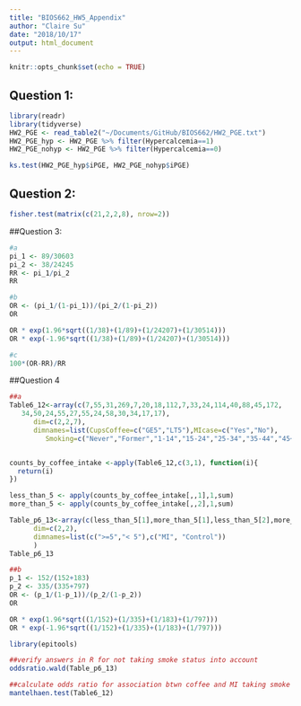 ```yaml
---
title: "BIOS662_HW5_Appendix"
author: "Claire Su"
date: "2018/10/17"
output: html_document
---
```


```r
knitr::opts_chunk$set(echo = TRUE)
```

## Question 1:

```r
library(readr)
library(tidyverse)
HW2_PGE <- read_table2("~/Documents/GitHub/BIOS662/HW2_PGE.txt")
HW2_PGE_hyp <- HW2_PGE %>% filter(Hypercalcemia==1) 
HW2_PGE_nohyp <- HW2_PGE %>% filter(Hypercalcemia==0)

ks.test(HW2_PGE_hyp$iPGE, HW2_PGE_nohyp$iPGE)
```

## Question 2:

```r
fisher.test(matrix(c(21,2,2,8), nrow=2))
```

##Question 3:

```r
#a
pi_1 <- 89/30603
pi_2 <- 38/24245
RR <- pi_1/pi_2
RR

#b
OR <- (pi_1/(1-pi_1))/(pi_2/(1-pi_2))
OR

OR * exp(1.96*sqrt((1/38)+(1/89)+(1/24207)+(1/30514)))
OR * exp(-1.96*sqrt((1/38)+(1/89)+(1/24207)+(1/30514)))

#c
100*(OR-RR)/RR
```

##Question 4
```r
##a
Table6_12<-array(c(7,55,31,269,7,20,18,112,7,33,24,114,40,88,45,172,
   34,50,24,55,27,55,24,58,30,34,17,17),
      dim=c(2,2,7),
      dimnames=list(CupsCoffee=c("GE5","LT5"),MIcase=c("Yes","No"),
         Smoking=c("Never","Former","1-14","15-24","25-34","35-44","45+")))


counts_by_coffee_intake <-apply(Table6_12,c(3,1), function(i){
  return(i)
})

less_than_5 <- apply(counts_by_coffee_intake[,,1],1,sum)
more_than_5 <- apply(counts_by_coffee_intake[,,2],1,sum)

Table_p6_13<-array(c(less_than_5[1],more_than_5[1],less_than_5[2],more_than_5[2]),
      dim=c(2,2),
      dimnames=list(c(">=5","< 5"),c("MI", "Control"))
      )
Table_p6_13

##b
p_1 <- 152/(152+183)
p_2 <- 335/(335+797)
OR <- (p_1/(1-p_1))/(p_2/(1-p_2))
OR

OR * exp(1.96*sqrt((1/152)+(1/335)+(1/183)+(1/797)))
OR * exp(-1.96*sqrt((1/152)+(1/335)+(1/183)+(1/797)))

library(epitools)

##verify answers in R for not taking smoke status into account
oddsratio.wald(Table_p6_13)

##calculate odds ratio for association btwn coffee and MI taking smoke status into account
mantelhaen.test(Table6_12)
```


